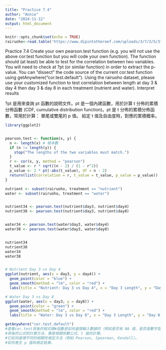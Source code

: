 ```yaml
---
title: "Practice 7.4"
author: "Annie"
date: "2024-11-12"
output: html_document
---
```


```r
knitr::opts_chunk$set(echo = TRUE)
rairuoho<-read.table('https://www.dipintothereef.com/uploads/3/7/3/5/37359245/rairuoho.txt', header=T, sep='\t') 

```

Practice 7.4 Create your own pearson.test function
(e.g. you will not use the above cor.test function but you will code your own function). 
The function should (at least) be able to test for the correlation between two variables. 
You will need to check at ?pt (or similar function) in order to extract the p-value. 
You can “dissect” the code source of the current cor.test function using getAnywhere("cor.test.default"). 
Using the rairuoho dataset, please use your customized function to test correlation between length at day 3 & day 4 then day 3 & day 8 in each treatment (nutrient and water). 
Interpret results

?pt 是用來查詢 pt 函數的說明文件。pt 是一個內建函數，用於計算 t 分佈的累積分佈函數 (CDF, cumulative distribution function)。pt 是 t 分佈的累積分佈函數，常用於計算：
單尾或雙尾的 p 值。
給定 t 值及自由度時，對應的累積概率。

```r

library(ggplot2)


pearson.test <- function(x, y) {
  n <- length(x) # 樣本數
  if (n != length(y)) {
    stop("The lengths of the two variables must match.")
  }
  r <- cor(x, y, method = "pearson")
  t_value <- r * sqrt((n - 2) / (1 - r^2)) 
  p_value <- 2 * pt(-abs(t_value), df = n - 2) 
  return(list(correlation = r, t_value = t_value, p_value = p_value))
}

nutrient <- subset(rairuoho, treatment == "nutrient")
water <- subset(rairuoho, treatment == "water")


nutrient34 <- pearson.test(nutrient$day3, nutrient$day4)
nutrient38 <- pearson.test(nutrient$day3, nutrient$day8)


water34 <- pearson.test(water$day3, water$day4)
water38 <- pearson.test(water$day3, water$day8)


nutrient34
nutrient38
water34
water38


# Nutrient Day 3 vs Day 4
ggplot(nutrient, aes(x = day3, y = day4)) +
  geom_point(color = "blue") +
  geom_smooth(method = "lm", color = "red") +
  labs(title = "Nutrient: Day 3 vs Day 4", x = "Day 3 Length", y = "Day 4 Length")

# Water Day 3 vs Day 8
ggplot(water, aes(x = day3, y = day8)) +
  geom_point(color = "green") +
  geom_smooth(method = "lm", color = "red") +
  labs(title = "Water: Day 3 vs Day 8", x = "Day 3 Length", y = "Day 8 Length")

getAnywhere("cor.test.default") 
#查看cor.test背後的程式碼#函數是如何處理輸入數據的（例如是否有 NA 值、是否是數字型資料）。
#背後的公式和計算方法，像是相關係數公式、t 值的計算。
#它如何處理不同的相關性檢定方法（例如 Pearson, Spearman, Kendall）。
#如何產生 p 值和檢定結果。



```
